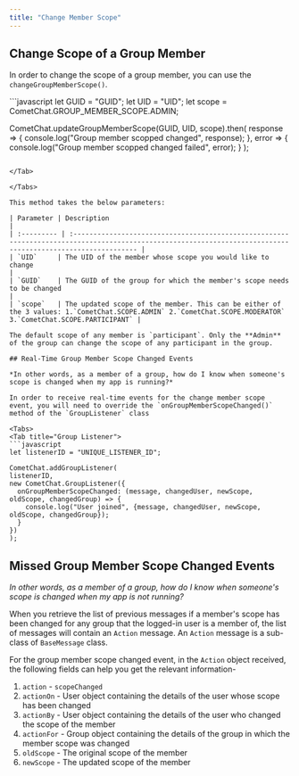 ```yaml
---
title: "Change Member Scope"
---
```




## Change Scope of a Group Member

In order to change the scope of a group member, you can use the `changeGroupMemberScope()`.

<Tabs>
<Tab title="Change Scope">
```javascript
let GUID = "GUID";
let UID = "UID";
let scope = CometChat.GROUP_MEMBER_SCOPE.ADMIN;

CometChat.updateGroupMemberScope(GUID, UID, scope).then(
response => {
  console.log("Group member scopped changed", response);
}, error => {
  console.log("Group member scopped changed failed", error);
}
);
```

</Tab>

</Tabs>

This method takes the below parameters:

| Parameter | Description                                                                                                                                                  |
| :--------- | :------------------------------------------------------------------------------------------------------------------------------------------------------------ |
| `UID`     | The UID of the member whose scope you would like to change                                                                                                   |
| `GUID`    | The GUID of the group for which the member's scope needs to be changed                                                                                       |
| `scope`   | The updated scope of the member. This can be either of the 3 values: 1.`CometChat.SCOPE.ADMIN` 2.`CometChat.SCOPE.MODERATOR` 3.`CometChat.SCOPE.PARTICIPANT` |

The default scope of any member is `participant`. Only the **Admin** of the group can change the scope of any participant in the group.

## Real-Time Group Member Scope Changed Events

*In other words, as a member of a group, how do I know when someone's scope is changed when my app is running?*

In order to receive real-time events for the change member scope event, you will need to override the `onGroupMemberScopeChanged()` method of the `GroupListener` class

<Tabs>
<Tab title="Group Listener">
```javascript
let listenerID = "UNIQUE_LISTENER_ID";

CometChat.addGroupListener(
listenerID,
new CometChat.GroupListener({
  onGroupMemberScopeChanged: (message, changedUser, newScope, oldScope, changedGroup) => {
    console.log("User joined", {message, changedUser, newScope, oldScope, changedGroup});
  }
})
);
```

</Tab>

</Tabs>

## Missed Group Member Scope Changed Events

*In other words, as a member of a group, how do I know when someone's scope is changed when my app is not running?*

When you retrieve the list of previous messages if a member's scope has been changed for any group that the logged-in user is a member of, the list of messages will contain an `Action` message. An `Action` message is a sub-class of `BaseMessage` class.

For the group member scope changed event, in the `Action` object received, the following fields can help you get the relevant information-

1. `action` - `scopeChanged`
2. `actionOn` - User object containing the details of the user whose scope has been changed
3. `actionBy` - User object containing the details of the user who changed the scope of the member
4. `actionFor` - Group object containing the details of the group in which the member scope was changed
5. `oldScope` - The original scope of the member
6. `newScope` - The updated scope of the member
